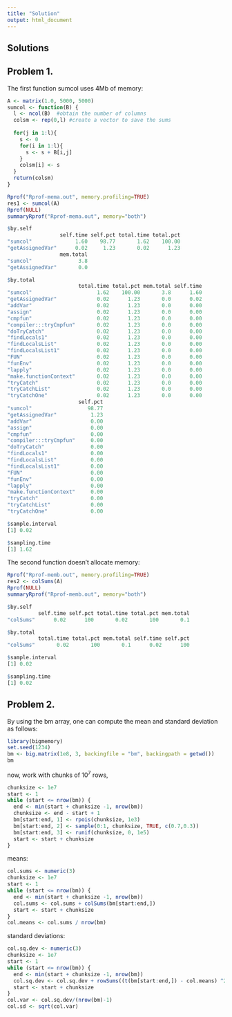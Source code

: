 ```yaml
---
title: "Solution"
output: html_document
---
```




## Solutions

## Problem 1. 

The first function sumcol uses 4Mb of memory:

```r

A <- matrix(1.0, 5000, 5000)
sumcol <- function(B) {
  l <- ncol(B)  #obtain the number of columns
  colsm <- rep(0,l) #create a vector to save the sums
  
  for(j in 1:l){  
    s <- 0
    for(i in 1:l){
      s <- s + B[i,j]
    }
    colsm[i] <- s
  }
  return(colsm)
}

Rprof("Rprof-mema.out", memory.profiling=TRUE)
res1 <- sumcol(A)
Rprof(NULL)
summaryRprof("Rprof-mema.out", memory="both")

$by.self
                 self.time self.pct total.time total.pct
"sumcol"              1.60    98.77       1.62    100.00
"getAssignedVar"      0.02     1.23       0.02      1.23
                 mem.total
"sumcol"               3.8
"getAssignedVar"       0.0

$by.total
                       total.time total.pct mem.total self.time
"sumcol"                     1.62    100.00       3.8      1.60
"getAssignedVar"             0.02      1.23       0.0      0.02
"addVar"                     0.02      1.23       0.0      0.00
"assign"                     0.02      1.23       0.0      0.00
"cmpfun"                     0.02      1.23       0.0      0.00
"compiler:::tryCmpfun"       0.02      1.23       0.0      0.00
"doTryCatch"                 0.02      1.23       0.0      0.00
"findLocals1"                0.02      1.23       0.0      0.00
"findLocalsList"             0.02      1.23       0.0      0.00
"findLocalsList1"            0.02      1.23       0.0      0.00
"FUN"                        0.02      1.23       0.0      0.00
"funEnv"                     0.02      1.23       0.0      0.00
"lapply"                     0.02      1.23       0.0      0.00
"make.functionContext"       0.02      1.23       0.0      0.00
"tryCatch"                   0.02      1.23       0.0      0.00
"tryCatchList"               0.02      1.23       0.0      0.00
"tryCatchOne"                0.02      1.23       0.0      0.00
                       self.pct
"sumcol"                  98.77
"getAssignedVar"           1.23
"addVar"                   0.00
"assign"                   0.00
"cmpfun"                   0.00
"compiler:::tryCmpfun"     0.00
"doTryCatch"               0.00
"findLocals1"              0.00
"findLocalsList"           0.00
"findLocalsList1"          0.00
"FUN"                      0.00
"funEnv"                   0.00
"lapply"                   0.00
"make.functionContext"     0.00
"tryCatch"                 0.00
"tryCatchList"             0.00
"tryCatchOne"              0.00

$sample.interval
[1] 0.02

$sampling.time
[1] 1.62
```

The second function doesn't allocate memory:

```r
Rprof("Rprof-memb.out", memory.profiling=TRUE)
res2 <- colSums(A)
Rprof(NULL)
summaryRprof("Rprof-memb.out", memory="both")

$by.self
          self.time self.pct total.time total.pct mem.total
"colSums"      0.02      100       0.02       100       0.1

$by.total
          total.time total.pct mem.total self.time self.pct
"colSums"       0.02       100       0.1      0.02      100

$sample.interval
[1] 0.02

$sampling.time
[1] 0.02
```

## Problem 2.

By using the bm array, one can compute the mean and standard deviation as follows:

```r
library(bigmemory)
set.seed(1234)
bm <- big.matrix(1e8, 3, backingfile = "bm", backingpath = getwd())
bm
```

now, work with chunks of $10^7$ rows,

```r
chunksize <- 1e7
start <- 1
while (start <= nrow(bm)) {
  end <- min(start + chunksize -1, nrow(bm))
  chunksize <- end - start + 1
  bm[start:end, 1] <- rpois(chunksize, 1e3)
  bm[start:end, 2] <- sample(0:1, chunksize, TRUE, c(0.7,0.3))
  bm[start:end, 3] <- runif(chunksize, 0, 1e5)
  start <- start + chunksize
}
```

means:

```r
col.sums <- numeric(3)
chunksize <- 1e7
start <- 1
while (start <= nrow(bm)) {
  end <- min(start + chunksize -1, nrow(bm))
  col.sums <- col.sums + colSums(bm[start:end,])
  start <- start + chunksize
}
col.means <- col.sums / nrow(bm)
```


standard deviations:

```r
col.sq.dev <- numeric(3)
chunksize <- 1e7
start <- 1
while (start <= nrow(bm)) {
  end <- min(start + chunksize -1, nrow(bm))
  col.sq.dev <- col.sq.dev + rowSums((t(bm[start:end,]) - col.means) ^2)
  start <- start + chunksize
}
col.var <- col.sq.dev/(nrow(bm)-1)
col.sd <- sqrt(col.var)
```